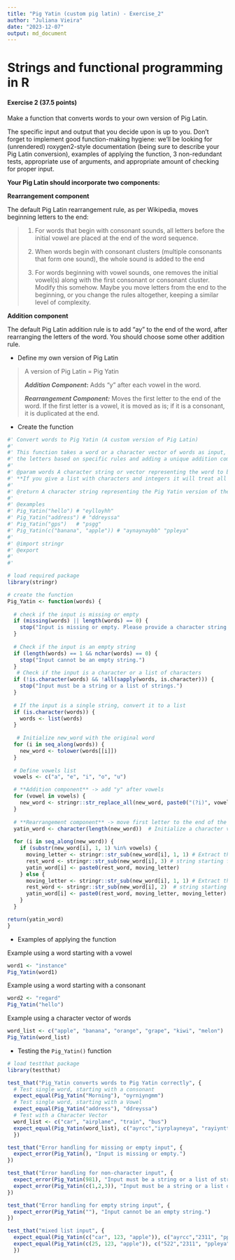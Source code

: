 ```yaml
---
title: "Pig Yatin (custom pig latin) - Exercise_2"
author: "Juliana Vieira"
date: "2023-12-07"
output: md_document
---
```


# Strings and functional programming in R

#### **Exercise 2 (37.5 points)**

Make a function that converts words to your own version of Pig Latin.

The specific input and output that you decide upon is up to you. Don't forget to implement good function-making hygiene: we'll be looking for (unrendered) roxygen2-style documentation (being sure to describe your Pig Latin conversion), examples of applying the function, 3 non-redundant tests, appropriate use of arguments, and appropriate amount of checking for proper input.

**Your Pig Latin should incorporate two components:**

**Rearrangement component**

The default Pig Latin rearrangement rule, as per Wikipedia, moves beginning letters to the end:

> 1.  For words that begin with consonant sounds, all letters before the initial vowel are placed at the end of the word sequence.
>
> 2.  When words begin with consonant clusters (multiple consonants that form one sound), the whole sound is added to the end
>
> 3.  For words beginning with vowel sounds, one removes the initial vowel(s) along with the first consonant or consonant cluster. Modify this somehow. Maybe you move letters from the end to the beginning, or you change the rules altogether, keeping a similar level of complexity.

**Addition component**

The default Pig Latin addition rule is to add "ay" to the end of the word, after rearranging the letters of the word. You should choose some other addition rule.

-   Define my own version of Pig Latin

> A version of Pig Latin = Pig Yatin
>
> ***Addition Component*****:** Adds "y" after each vowel in the word.
>
> ***Rearrangement Component:*** Moves the first letter to the end of the word. If the first letter is a vowel, it is moved as is; if it is a consonant, it is duplicated at the end.

-   Create the function

```r

#' Convert words to Pig Yatin (A custom version of Pig Latin)
#'
#' This function takes a word or a character vector of words as input, and converts it to Pig Yatin by rearranging
#' the letters based on specific rules and adding a unique addition component.
#'
#' @param words A character string or vector representing the word to be converted. 
#' **If you give a list with characters and integers it will treat all as characters
#'
#' @return A character string representing the Pig Yatin version of the input word.
#'
#' @examples
#' Pig_Yatin("hello") # "eylloyhh"
#' Pig_Yatin("address") # "ddreyssa"
#' Pig_Yatin("gps")   # "psgg"
#' Pig_Yatin(c("banana", "apple")) # "aynaynaybb" "ppleya"
#' 
#' @import stringr
#' @export
#' 
#'

# load required package
library(stringr)

# create the function
Pig_Yatin <- function(words) {
  
  # check if the input is missing or empty
  if (missing(words) || length(words) == 0) {
    stop("Input is missing or empty. Please provide a character string or a character vector.")
  }
  
  # Check if the input is an empty string
  if (length(words) == 1 && nchar(words) == 0) {
    stop("Input cannot be an empty string.")
  }
   # Check if the input is a character or a list of characters
  if (!is.character(words) && !all(sapply(words, is.character))) {
    stop("Input must be a string or a list of strings.")
  }
  
  # If the input is a single string, convert it to a list
  if (is.character(words)) {
    words <- list(words)
  }
  
   # Initialize new_word with the original word
  for (i in seq_along(words)) {
    new_word <- tolower(words[[i]])
  }
  
  # Define vowels list 
  vowels <- c("a", "e", "i", "o", "u")

  # **Addition component** -> add "y" after vowels
  for (vowel in vowels) {
    new_word <- stringr::str_replace_all(new_word, paste0("(?i)", vowel), paste0(vowel, "y")) #`(?i)` makes the pattern case-insensitive
  }
  
  # **Rearrangement component** -> move first letter to the end of the word
  yatin_word <- character(length(new_word))  # Initialize a character vector to store the results
  
  for (i in seq_along(new_word)) {
    if (substr(new_word[i], 1, 1) %in% vowels) {
      moving_letter <- stringr::str_sub(new_word[i], 1, 1) # Extract the first letter
      rest_word <- stringr::str_sub(new_word[i], 3) # string starting from the second character
      yatin_word[i] <- paste0(rest_word, moving_letter)
    } else {
      moving_letter <- stringr::str_sub(new_word[i], 1, 1) # Extract the first letter
      rest_word <- stringr::str_sub(new_word[i], 2)  # string starting from the second character
      yatin_word[i] <- paste0(rest_word, moving_letter, moving_letter)
    }
  }

return(yatin_word)
}
```

-   Examples of applying the function

Example using a word starting with a vowel

```r
word1 <- "instance"
Pig_Yatin(word1)
```

Example using a word starting with a consonant

```r
word2 <- "regard"
Pig_Yatin("hello")
```

Example using a character vector of words

```r
word_list <- c("apple", "banana", "orange", "grape", "kiwi", "melon")
Pig_Yatin(word_list)
```

-   Testing the `Pig_Yatin()` function

```r
# load testthat package
library(testthat)
```

```r
test_that("Pig_Yatin converts words to Pig Yatin correctly", {
  # Test single word, starting with a consonant
  expect_equal(Pig_Yatin("Morning"), "oyrniyngmm")
  # Test single word, starting with a Vowel
  expect_equal(Pig_Yatin("address"), "ddreyssa")
  # Test with a Character Vector
  word_list <- c("car", "airplane", "train", "bus")
  expect_equal(Pig_Yatin(word_list), c("ayrcc","iyrplayneya", "rayiyntt","uysbb"))
  })
```

```r
test_that("Error handling for missing or empty input", {
  expect_error(Pig_Yatin(), "Input is missing or empty.")
})
```

```r
test_that("Error handling for non-character input", {
  expect_error(Pig_Yatin(981), "Input must be a string or a list of strings.")
  expect_error(Pig_Yatin(c(1,2,3)), "Input must be a string or a list of strings.")
})
```

```r
test_that("Error handling for empty string input", {
  expect_error(Pig_Yatin(""), "Input cannot be an empty string.")
})
```

```r
test_that("mixed list input", {
  expect_equal(Pig_Yatin(c("car", 123, "apple")), c("ayrcc","2311", "ppleya"))
  expect_equal(Pig_Yatin(c(25, 123, "apple")), c("522","2311", "ppleya"))
  })
```
